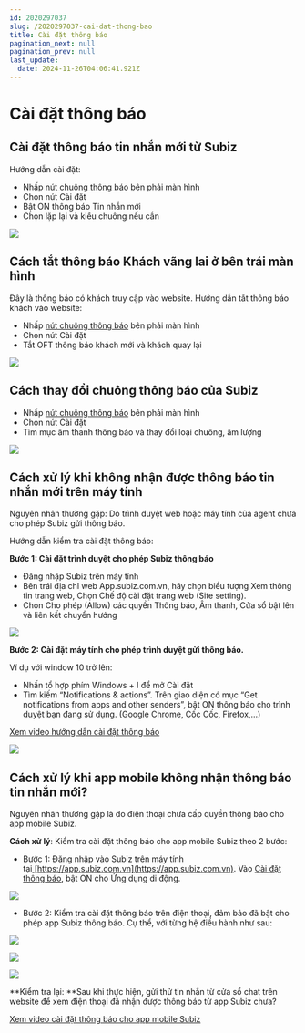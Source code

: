```yaml
---
id: 2020297037
slug: /2020297037-cai-dat-thong-bao
title: Cài đặt thông báo
pagination_next: null
pagination_prev: null
last_update:
  date: 2024-11-26T04:06:41.921Z
---
```


# Cài đặt thông báo

## Cài đặt thông báo tin nhắn mới từ Subiz


Hướng dẫn cài đặt:

- Nhấp [nút chuông thông báo](https://app.subiz.com.vn/profile/setting-notification) bên phải màn hình
- Chọn nút Cài đặt
- Bật ON thông báo Tin nhắn mới
- Chọn lặp lại và kiểu chuông nếu cần




![](https://vcdn.subiz-cdn.com/file/fisgyrbdikuartrjrdml_acpxkgumifuoofoosble/unnamed.png)

## Cách tắt thông báo Khách vãng lai ở bên trái màn hình




Đây là thông báo có khách truy cập vào website. Hướng dẫn tắt thông báo khách vào website:

- Nhấp [nút chuông thông báo](https://app.subiz.com.vn/profile/setting-notification) bên phải màn hình
- Chọn nút Cài đặt
- Tắt OFT thông báo khách mới và khách quay lại




![](https://vcdn.subiz-cdn.com/file/fisgyrbdodtfrtnrmeoi_acpxkgumifuoofoosble/unnamed.png)

## Cách thay đổi chuông thông báo của Subiz


- Nhấp [nút chuông thông báo](https://app.subiz.com.vn/profile/setting-notification) bên phải màn hình
- Chọn nút Cài đặt
- Tìm mục âm thanh thông báo và thay đổi loại chuông, âm lượng




![](https://vcdn.subiz-cdn.com/file/fisgyrbdsxvnalxnitux_acpxkgumifuoofoosble/unnamed.png)

## Cách xử lý khi không nhận được thông báo tin nhắn mới trên máy tính


Nguyên nhân thường gặp: Do trình duyệt web hoặc máy tính của agent chưa cho phép Subiz gửi thông báo. 



Hướng dẫn kiểm tra cài đặt thông báo:

**Bước 1: Cài đặt trình duyệt cho phép Subiz thông báo**

- Đăng nhập Subiz trên máy tính
- Bên trái địa chỉ web App.subiz.com.vn, hãy chọn biểu tượng Xem thông tin trang web, Chọn Chế độ cài đặt trang web (Site setting).
- Chọn Cho phép (Allow) các quyền Thông báo, Âm thanh, Cửa sổ bật lên và liên kết chuyển hướng




![](https://vcdn.subiz-cdn.com/file/fisgyrbekouzkkfgjwel_acpxkgumifuoofoosble/unnamed.png)


**Bước 2: Cài đặt máy tính cho phép trình duyệt gửi thông báo.**

Ví dụ với window 10 trở lên: 

- Nhấn tổ hợp phím Windows + I để mở Cài đặt
- Tìm kiếm “Notifications & actions”. Trên giao diện có mục “Get notifications from apps and other senders”, bật ON thông báo cho trình duyệt bạn đang sử dụng. (Google Chrome, Cốc Cốc, Firefox,...)



[Xem video hướng dẫn cài đặt thông báo](https://www.youtube.com/watch?v=usDLQp7IqHE)


![](https://vcdn.subiz-cdn.com/file/fisgyrbedjrmvcqbifke_acpxkgumifuoofoosble/unnamed.png)



## Cách xử lý khi app mobile không nhận thông báo tin nhắn mới?


Nguyên nhân thường gặp là do điện thoại chưa cấp quyền thông báo cho app mobile Subiz.



**Cách xử lý**: Kiểm tra cài đặt thông báo cho app mobile Subiz theo 2 bước:

- Bước 1: Đăng nhập vào Subiz trên máy tính tại[ ](https://app.subiz.com.vn)[https://app.subiz.com.vn](https://app.subiz.com.vn). Vào [Cài đặt thông báo](https://app.subiz.com.vn/profile/setting-notification), bật ON cho Ứng dụng di động.




![](https://vcdn.subiz-cdn.com/file/fisgyrbehyownljybhgp_acpxkgumifuoofoosble/unnamed.png)


- Bước 2: Kiểm tra cài đặt thông báo trên điện thoại, đảm bảo đã bật cho phép app Subiz thông báo. Cụ thể, với từng hệ điều hành như sau:




![](https://vcdn.subiz-cdn.com/file/fisgyrdnndafzgzbvqpq_acpxkgumifuoofoosble/unnamed.png)





![](https://vcdn.subiz-cdn.com/file/fisgyrbersvsqxsvbitb_acpxkgumifuoofoosble/unnamed.png)



![](https://vcdn.subiz-cdn.com/file/fisgyrbewbcgtismgqdv_acpxkgumifuoofoosble/unnamed.png)






**Kiểm tra lại: **Sau khi thực hiện, gửi thử tin nhắn từ cửa sổ chat trên website để xem điện thoại đã nhận được thông báo từ app Subiz chưa?

[Xem video cài đặt thông báo cho app mobile Subiz](https://www.youtube.com/shorts/i7Fyhh3LPoY)